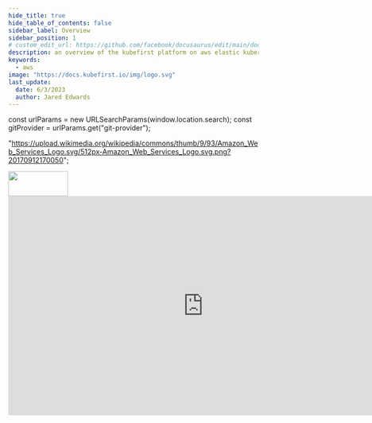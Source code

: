 ```yaml
---
hide_title: true
hide_table_of_contents: false
sidebar_label: Overview
sidebar_position: 1
# custom_edit_url: https://github.com/facebook/docusaurus/edit/main/docs/api-doc-markdown.md
description: an overview of the kubefirst platform on aws elastic kubernetes service (EKS)
keywords:
  - aws
image: "https://docs.kubefirst.io/img/logo.svg"
last_update:
  date: 6/3/2023
  author: Jared Edwards
---
```

const urlParams = new URLSearchParams(window.location.search);
const gitProvider = urlParams.get("git-provider");  

  "https://upload.wikimedia.org/wikipedia/commons/thumb/9/93/Amazon_Web_Services_Logo.svg/512px-Amazon_Web_Services_Logo.svg.png?20170912170050";

<div
  style={{
    display: "flex",
    justifyContent: "flex-end",
    alignItems: "center",
  }}
>
  <div>
    <img src={imgURL} height="50" width="120" />
  </div>
</div>


<Tabs groupId="git_provider" queryString>
    <TabItem value="github" label="GitHub" attributes={{className: styles.github}}>
      <div class="video-wrapper">
        <iframe width="784" height="441" src="https://www.youtube.com/embed/KEUOaNMUqOM" frameborder="0" allowfullscreen></iframe>
      </div>
      <GitHubOverview />
    </TabItem>
    <TabItem value="gitlab" label="GitLab" attributes={{className: styles.gitlab}}> 
      <GitLabOverview />
    </TabItem>
</Tabs>